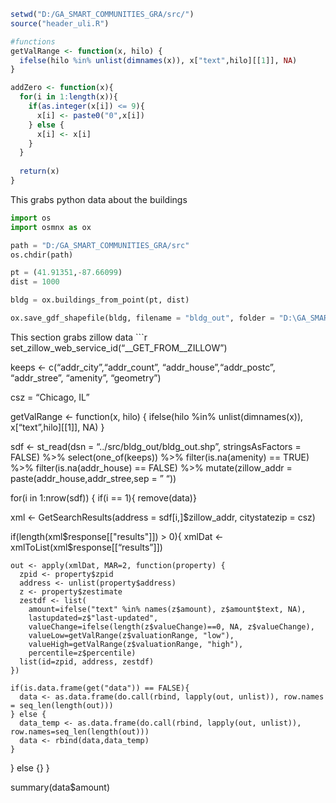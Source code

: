 ```{r}
setwd("D:/GA_SMART_COMMUNITIES_GRA/src/")
source("header_uli.R")

#functions
getValRange <- function(x, hilo) {
  ifelse(hilo %in% unlist(dimnames(x)), x["text",hilo][[1]], NA)
}

addZero <- function(x){
  for(i in 1:length(x)){
    if(as.integer(x[i]) <= 9){
      x[i] <- paste0("0",x[i])
    } else {
      x[i] <- x[i]
    }
  }
  
  return(x)
}
```


This grabs python data about the buildings

```{python}
import os
import osmnx as ox

path = "D:/GA_SMART_COMMUNITIES_GRA/src"
os.chdir(path)

pt = (41.91351,-87.66099)
dist = 1000

bldg = ox.buildings_from_point(pt, dist)

ox.save_gdf_shapefile(bldg, filename = "bldg_out", folder = "D:\GA_SMART_COMMUNITIES_GRA\src")

```

This section grabs zillow data
```{r}
set_zillow_web_service_id("__GET_FROM__ZILLOW")

keeps <- c("addr_city","addr_count", "addr_house","addr_postc",
      "addr_stree", "amenity", "geometry")

csz = "Chicago, IL"

getValRange <- function(x, hilo) {
  ifelse(hilo %in% unlist(dimnames(x)), x["text",hilo][[1]], NA)
}

sdf <- st_read(dsn = "../src/bldg_out/bldg_out.shp", stringsAsFactors = FALSE) %>% select(one_of(keeps)) %>%
  filter(is.na(amenity) == TRUE) %>% filter(is.na(addr_house) == FALSE) %>%
  mutate(zillow_addr = paste(addr_house,addr_stree,sep = " "))

for(i in 1:nrow(sdf)) {
  if(i == 1){ remove(data)}
  
  xml <- GetSearchResults(address = sdf[i,]$zillow_addr, citystatezip = csz)
  
  if(length(xml$response[["results"]]) > 0){
    xmlDat <- xmlToList(xml$response[["results"]])
    
    out <- apply(xmlDat, MAR=2, function(property) {
      zpid <- property$zpid
      address <- unlist(property$address)
      z <- property$zestimate
      zestdf <- list(
        amount=ifelse("text" %in% names(z$amount), z$amount$text, NA),
        lastupdated=z$"last-updated",
        valueChange=ifelse(length(z$valueChange)==0, NA, z$valueChange),
        valueLow=getValRange(z$valuationRange, "low"),
        valueHigh=getValRange(z$valuationRange, "high"),
        percentile=z$percentile)
      list(id=zpid, address, zestdf)
    })
    
    if(is.data.frame(get("data")) == FALSE){
      data <- as.data.frame(do.call(rbind, lapply(out, unlist)), row.names = seq_len(length(out)))
    } else {
      data_temp <- as.data.frame(do.call(rbind, lapply(out, unlist)), row.names=seq_len(length(out)))
      data <- rbind(data,data_temp)
    }
    
  } else {}
}

summary(data$amount)
